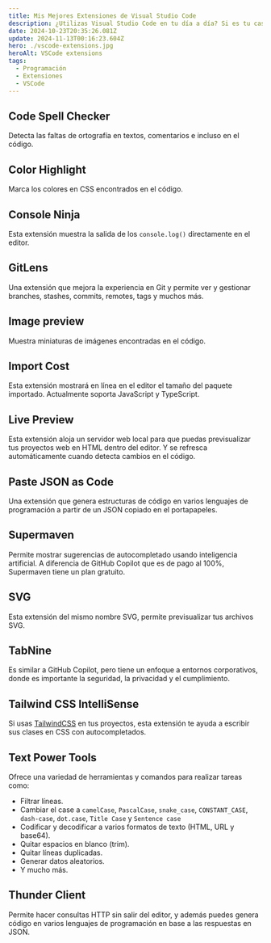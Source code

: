 ```yaml
---
title: Mis Mejores Extensiones de Visual Studio Code
description: ¿Utilizas Visual Studio Code en tu día a día? Si es tu caso, te recomiendo estas extensiones que podría mejorar tu productividad.
date: 2024-10-23T20:35:26.081Z
update: 2024-11-13T00:16:23.604Z
hero: ./vscode-extensions.jpg
heroAlt: VSCode extensions
tags:
  - Programación
  - Extensiones
  - VSCode
---
```


## Code Spell Checker

<LinkPreview id="https://marketplace.visualstudio.com/items?itemName=streetsidesoftware.code-spell-checker" />

Detecta las faltas de ortografía en textos, comentarios e incluso en el código.

## Color Highlight

<LinkPreview id="https://marketplace.visualstudio.com/items?itemName=naumovs.color-highlight" />

Marca los colores en CSS encontrados en el código.

## Console Ninja

<LinkPreview id="https://marketplace.visualstudio.com/items?itemName=WallabyJs.console-ninja" />

Esta extensión muestra la salida de los `console.log()` directamente en el editor.

## GitLens

<LinkPreview id="https://marketplace.visualstudio.com/items?itemName=eamodio.gitlens" />

Una extensión que mejora la experiencia en Git y permite ver y gestionar branches, stashes, commits, remotes, tags y muchos más.

## Image preview

<LinkPreview id="https://marketplace.visualstudio.com/items?itemName=kisstkondoros.vscode-gutter-preview" />

Muestra miniaturas de imágenes encontradas en el código. 

## Import Cost

<LinkPreview id="https://marketplace.visualstudio.com/items?itemName=wix.vscode-import-cost" />

Esta extensión mostrará en línea en el editor el tamaño del paquete importado. Actualmente soporta JavaScript y TypeScript.

## Live Preview

<LinkPreview id="https://marketplace.visualstudio.com/items?itemName=ms-vscode.live-server" />

Esta extensión aloja un servidor web local para que puedas previsualizar tus proyectos web en HTML dentro del editor. Y se refresca automáticamente cuando detecta cambios en el código.

## Paste JSON as Code

<LinkPreview id="https://marketplace.visualstudio.com/items?itemName=quicktype.quicktype" />

Una extensión que genera estructuras de código en varios lenguajes de programación a partir de un JSON copiado en el portapapeles.

## Supermaven

<LinkPreview id="https://marketplace.visualstudio.com/items?itemName=supermaven.supermaven" />

Permite mostrar sugerencias de autocompletado usando inteligencia artificial. A diferencia de GitHub Copilot que es de pago al 100%, Supermaven tiene un plan gratuito.

## SVG

<LinkPreview id="https://marketplace.visualstudio.com/items?itemName=jock.svg" />

Esta extensión del mismo nombre SVG, permite previsualizar tus archivos SVG.

## TabNine

<LinkPreview id="https://marketplace.visualstudio.com/items?itemName=TabNine.tabnine-vscode" />

Es similar a GitHub Copilot, pero tiene un enfoque a entornos corporativos, donde es importante la seguridad, la privacidad y el cumplimiento.

## Tailwind CSS IntelliSense

<LinkPreview id="https://marketplace.visualstudio.com/items?itemName=bradlc.vscode-tailwindcss" />

Si usas [TailwindCSS](https://tailwindcss.com) en tus proyectos, esta extensión te ayuda a escribir sus clases en CSS con autocompletados.

## Text Power Tools

<LinkPreview id="https://marketplace.visualstudio.com/items?itemName=qcz.text-power-tools" />

Ofrece una variedad de herramientas y comandos para realizar tareas como:

* Filtrar líneas.
* Cambiar el case a `camelCase`, `PascalCase`, `snake_case`, `CONSTANT_CASE`, `dash-case`, `dot.case`, `Title Case` y `Sentence case`
* Codificar y decodificar a varios formatos de texto (HTML, URL y base64).
* Quitar espacios en blanco (trim).
* Quitar líneas duplicadas.
* Generar datos aleatorios.
* Y mucho más.

## Thunder Client

<LinkPreview id="https://marketplace.visualstudio.com/items?itemName=rangav.vscode-thunder-client" />

Permite hacer consultas HTTP sin salir del editor, y además puedes genera código en varios lenguajes de programación en base a las respuestas en JSON.
